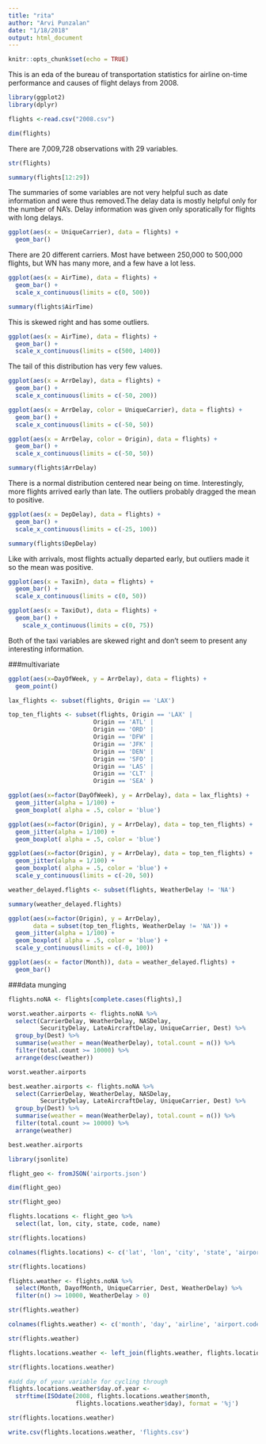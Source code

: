 ```yaml
---
title: "rita"
author: "Arvi Punzalan"
date: "1/18/2018"
output: html_document
---
```


```r
knitr::opts_chunk$set(echo = TRUE)
```

This is an eda of the bureau of transportation statistics for airline on-time performance and causes of flight delays from 2008.

```r
library(ggplot2)
library(dplyr)
```


```r
flights <-read.csv("2008.csv")
```

```r
dim(flights)
```

There are 7,009,728 observations with 29 variables.

```r
str(flights)
```

```r
summary(flights[12:29])
```

The summaries of some variables are not very helpful such as date information and were thus removed.The delay data is mostly helpful only for the number of NA's. Delay information was given only sporatically for flights with long delays. 

```r
ggplot(aes(x = UniqueCarrier), data = flights) +
  geom_bar()
```

There are 20 different carriers. Most have between 250,000 to 500,000 flights, but WN has many more, and a few have a lot less.

```r
ggplot(aes(x = AirTime), data = flights) +
  geom_bar() + 
  scale_x_continuous(limits = c(0, 500))

summary(flights$AirTime)
```

This is skewed right and has some outliers.

```r
ggplot(aes(x = AirTime), data = flights) +
  geom_bar() + 
  scale_x_continuous(limits = c(500, 1400))
```

The tail of this distribution has very few values.

```r
ggplot(aes(x = ArrDelay), data = flights) +
  geom_bar() +
  scale_x_continuous(limits = c(-50, 200))
```

```r
ggplot(aes(x = ArrDelay, color = UniqueCarrier), data = flights) +
  geom_bar() +
  scale_x_continuous(limits = c(-50, 50))
```

```r
ggplot(aes(x = ArrDelay, color = Origin), data = flights) +
  geom_bar() +
  scale_x_continuous(limits = c(-50, 50))
```


```r
summary(flights$ArrDelay)
```

There is a normal distribution centered near being on time. Interestingly, more flights arrived early than late. The outliers probably dragged the mean to positive. 

```r
ggplot(aes(x = DepDelay), data = flights) +
  geom_bar() +
  scale_x_continuous(limits = c(-25, 100))
```

```r
summary(flights$DepDelay)
```

Like with arrivals, most flights actually departed early, but outliers made it so the mean was positive.

```r
ggplot(aes(x = TaxiIn), data = flights) +
  geom_bar() + 
  scale_x_continuous(limits = c(0, 50))
```

```r
ggplot(aes(x = TaxiOut), data = flights) +
  geom_bar() +
    scale_x_continuous(limits = c(0, 75))

```

Both of the taxi variables are skewed right and don't seem to present any interesting information.

###multivariate

```r
ggplot(aes(x=DayOfWeek, y = ArrDelay), data = flights) +
  geom_point()
```

```r
lax_flights <- subset(flights, Origin == 'LAX')

top_ten_flights <- subset(flights, Origin == 'LAX' |
                        Origin == 'ATL' |
                        Origin == 'ORD' |
                        Origin == 'DFW' |
                        Origin == 'JFK' |
                        Origin == 'DEN' |
                        Origin == 'SFO' |
                        Origin == 'LAS' |
                        Origin == 'CLT' |
                        Origin == 'SEA' )
```

```r
ggplot(aes(x=factor(DayOfWeek), y = ArrDelay), data = lax_flights) +
  geom_jitter(alpha = 1/100) +
  geom_boxplot( alpha = .5, color = 'blue')
```

```r
ggplot(aes(x=factor(Origin), y = ArrDelay), data = top_ten_flights) +
  geom_jitter(alpha = 1/100) +
  geom_boxplot( alpha = .5, color = 'blue')
```

```r
ggplot(aes(x=factor(Origin), y = ArrDelay), data = top_ten_flights) +
  geom_jitter(alpha = 1/100) +
  geom_boxplot( alpha = .5, color = 'blue') + 
  scale_y_continuous(limits = c(-20, 50))
```

```r
weather_delayed.flights <- subset(flights, WeatherDelay != 'NA')

summary(weather_delayed.flights)
```

```r
ggplot(aes(x=factor(Origin), y = ArrDelay), 
       data = subset(top_ten_flights, WeatherDelay != 'NA')) +
  geom_jitter(alpha = 1/100) +
  geom_boxplot( alpha = .5, color = 'blue') + 
  scale_y_continuous(limits = c(-0, 100))
```

```r
ggplot(aes(x = factor(Month)), data = weather_delayed.flights) +
  geom_bar()
```

###data munging

```r
flights.noNA <- flights[complete.cases(flights),]

```

```r
worst.weather.airports <- flights.noNA %>%
  select(CarrierDelay, WeatherDelay, NASDelay, 
         SecurityDelay, LateAircraftDelay, UniqueCarrier, Dest) %>%
  group_by(Dest) %>%
  summarise(weather = mean(WeatherDelay), total.count = n()) %>%
  filter(total.count >= 10000) %>%
  arrange(desc(weather))
```

```r
worst.weather.airports
```

```r
best.weather.airports <- flights.noNA %>%
  select(CarrierDelay, WeatherDelay, NASDelay, 
         SecurityDelay, LateAircraftDelay, UniqueCarrier, Dest) %>%
  group_by(Dest) %>%
  summarise(weather = mean(WeatherDelay), total.count = n()) %>%
  filter(total.count >= 10000) %>%
  arrange(weather)
```

```r
best.weather.airports
```

```r
library(jsonlite)

flight_geo <- fromJSON('airports.json')
```

```r
dim(flight_geo)
```

```r
str(flight_geo)
```

```r
flights.locations <- flight_geo %>%
  select(lat, lon, city, state, code, name)
```

```r
str(flights.locations)
```

```r
colnames(flights.locations) <- c('lat', 'lon', 'city', 'state', 'airport.code', 'airport')
```

```r
str(flights.locations)
```

```r
flights.weather <- flights.noNA %>%
  select(Month, DayofMonth, UniqueCarrier, Dest, WeatherDelay) %>%
  filter(n() >= 10000, WeatherDelay > 0)
```

```r
str(flights.weather)
```

```r
colnames(flights.weather) <- c('month', 'day', 'airline', 'airport.code', 'weather.delay')

str(flights.weather)
```


```r
flights.locations.weather <- left_join(flights.weather, flights.locations, by = 'airport.code')
```

```r
str(flights.locations.weather)
```



```r
#add day of year variable for cycling through
flights.locations.weather$day.of.year <- 
  strftime(ISOdate(2008, flights.locations.weather$month, 
                   flights.locations.weather$day), format = '%j')
```


```r
str(flights.locations.weather)
```

```r
write.csv(flights.locations.weather, 'flights.csv')
```